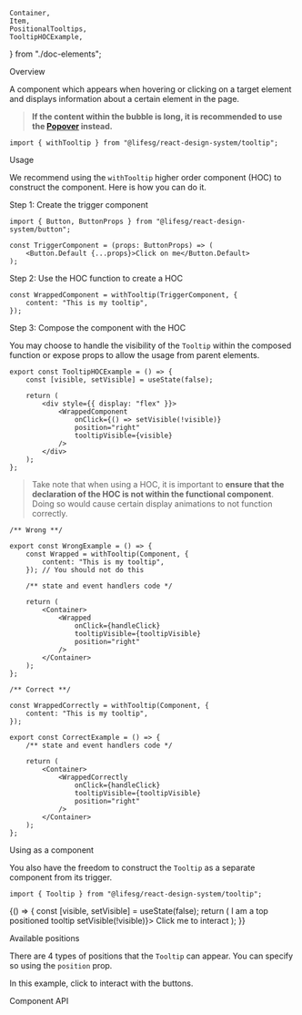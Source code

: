     Container,
    Item,
    PositionalTooltips,
    TooltipHOCExample,
} from "./doc-elements";

<Meta title="Modules/Tooltip" component={Tooltip} />

<Title>Tooltip</Title>

<Secondary>Overview</Secondary>

A component which appears when hovering or clicking on a target element and
displays information about a certain element in the page.

> **If the content within the bubble is long, it is recommended to use the [Popover](/docs/modules-popover--popover) instead.**

```tsx
import { withTooltip } from "@lifesg/react-design-system/tooltip";
```

<Canvas>
    <Story name="Tooltip">
        <TooltipHOCExample />
    </Story>
</Canvas>

<!-- USAGE -->

<Heading3>Usage</Heading3>

We recommend using the `withTooltip` higher order component (HOC) to construct the component. Here
is how you can do it.

<Heading4>Step 1: Create the trigger component</Heading4>

```tsx
import { Button, ButtonProps } from "@lifesg/react-design-system/button";

const TriggerComponent = (props: ButtonProps) => (
    <Button.Default {...props}>Click on me</Button.Default>
);
```

<Heading4>Step 2: Use the HOC function to create a HOC</Heading4>

```tsx
const WrappedComponent = withTooltip(TriggerComponent, {
    content: "This is my tooltip",
});
```

<Heading4>Step 3: Compose the component with the HOC</Heading4>

You may choose to handle the visibility of the `Tooltip` within the composed function or
expose props to allow the usage from parent elements.

```tsx
export const TooltipHOCExample = () => {
    const [visible, setVisible] = useState(false);

    return (
        <div style={{ display: "flex" }}>
            <WrappedComponent
                onClick={() => setVisible(!visible)}
                position="right"
                tooltipVisible={visible}
            />
        </div>
    );
};
```

> Take note that when using a HOC, it is important to
> **ensure that the declaration of the HOC is not within the functional component**.
> Doing so would cause certain display animations to not function correctly.

```tsx
/** Wrong **/

export const WrongExample = () => {
    const Wrapped = withTooltip(Component, {
        content: "This is my tooltip",
    }); // You should not do this

    /** state and event handlers code */

    return (
        <Container>
            <Wrapped
                onClick={handleClick}
                tooltipVisible={tooltipVisible}
                position="right"
            />
        </Container>
    );
};

/** Correct **/

const WrappedCorrectly = withTooltip(Component, {
    content: "This is my tooltip",
});

export const CorrectExample = () => {
    /** state and event handlers code */

    return (
        <Container>
            <WrappedCorrectly
                onClick={handleClick}
                tooltipVisible={tooltipVisible}
                position="right"
            />
        </Container>
    );
};
```

<!-- USING AS A COMPONENT -->

<Heading3>Using as a component</Heading3>

You also have the freedom to construct the `Tooltip` as a separate component from its trigger.

```tsx
import { Tooltip } from "@lifesg/react-design-system/tooltip";
```

<Canvas>
    <Story name="Using as a component">
        {() => {
            const [visible, setVisible] = useState(false);
            return (
                <Container>
                    <Item>
                        <Tooltip visible={visible} position="top">
                            I am a top positioned tooltip
                        </Tooltip>
                        <Button.Default onClick={() => setVisible(!visible)}>
                            Click me to interact
                        </Button.Default>
                    </Item>
                </Container>
            );
        }}
    </Story>
</Canvas>

<!-- POSITIONS -->

<Heading3>Available positions</Heading3>

There are 4 types of positions that the `Tooltip` can appear. You can specify so using the `position` prop.

In this example, click to interact with the buttons.

<Canvas>
    <Story name="Available positions">
        <PositionalTooltips />
    </Story>
</Canvas>

<Secondary>Component API</Secondary>

<PropsTable />
